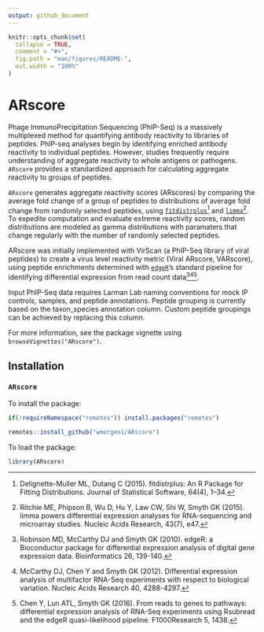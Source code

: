 ---
output: github_document
---

```{r setup, include=FALSE}
knitr::opts_chunk$set(
  collapse = TRUE,
  comment = "#>",
  fig.path = "man/figures/README-",
  out.width = "100%"
)
```

# ARscore

<!-- badges: start -->
<!-- badges: end -->

Phage ImmunoPrecipitation Sequencing (PhIP-Seq) is a massively multiplexed method for quantifying antibody reactivity to libraries of peptides. PhIP-seq analyses begin by identifying enriched antibody reactivity to individual peptides. However, studies frequently require understanding of aggregate reactivity to whole antigens or pathogens. `ARscore` provides a standardized approach for calculating aggregate reactivity to groups of peptides. 

`ARscore` generates aggregate reactivity scores (ARscores) by comparing the average fold change of a group of peptides to distributions of average fold change from randomly selected peptides, using [`fitdistrplus`](https://cran.r-project.org/web/packages/fitdistrplus/index.html)[^fitdistrplus] and [`limma`](https://bioconductor.org/packages/release/bioc/html/limma.html)[^limma]. To expedite computation and evaluate extreme reactivity scores, random distributions are modeled as gamma distributions with paramaters that change regularly with the number of randomly selected peptides.

[^fitdistrplus]: Delignette-Muller ML, Dutang C (2015). fitdistrplus: An R Package for Fitting Distributions. Journal of Statistical Software, 64(4), 1–34.
[^limma]: Ritchie ME, Phipson B, Wu D, Hu Y, Law CW, Shi W, Smyth GK (2015). limma powers differential expression analyses for RNA-sequencing and microarray studies. Nucleic Acids Research, 43(7), e47.

ARscore was initially implemented with VirScan (a PhIP-Seq library of viral peptides) to create a virus level reactivity metric (Viral ARscore, VARscore), using peptide enrichments determined with [`edgeR`](https://bioconductor.org/packages/release/bioc/html/edgeR.html)'s standard pipeline for identifying differential expression from read count data[^edgeRBioc][^edgeRDE][^edgeRF].

[^edgeRBioc]: Robinson MD, McCarthy DJ and Smyth GK (2010). edgeR: a Bioconductor package for differential expression analysis of digital gene expression data. Bioinformatics 26, 139-140.
[^edgeRDE]: McCarthy DJ, Chen Y and Smyth GK (2012). Differential expression analysis of multifactor RNA-Seq experiments with respect to biological variation. Nucleic Acids Research 40, 4288-4297.
[^edgeRF]: Chen Y, Lun ATL, Smyth GK (2016). From reads to genes to pathways: differential expression analysis of RNA-Seq experiments using Rsubread and the edgeR quasi-likelihood pipeline. F1000Research 5, 1438.

Input PhIP-Seq data requires Larman Lab naming conventions for mock IP controls, samples, and peptide annotations. Peptide grouping is currently based on the taxon_species annotation column. Custom peptide groupings can be achieved by replacing this column.

For more information, see the package vignette using `browseVignettes("ARscore")`.

## Installation

### `ARscore`

To install the package:

```{r install_ARscore, eval = FALSE}
if(!requireNamespace("remotes")) install.packages("remotes")

remotes::install_github("wmorgen1/ARscore")
```

To load the package:

```{r load_ARscore, include = TRUE, results = "hide", message = FALSE, warning = FALSE, eval = FALSE}
library(ARscore)
```

